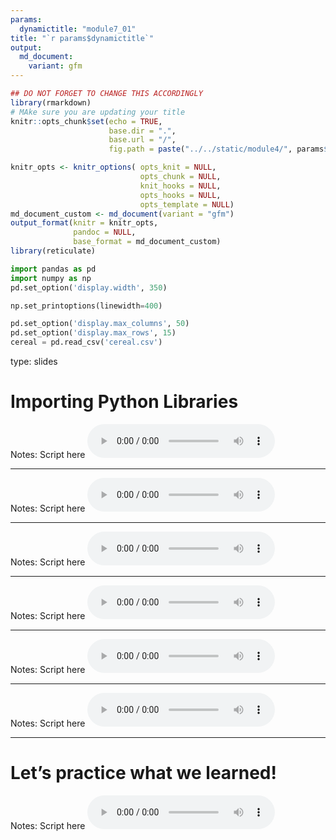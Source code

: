 ```yaml
---
params:
  dynamictitle: "module7_01"
title: "`r params$dynamictitle`"
output: 
  md_document:
    variant: gfm
---
```



```r
## DO NOT FORGET TO CHANGE THIS ACCORDINGLY 
library(rmarkdown)
# MAke sure you are updating your title 
knitr::opts_chunk$set(echo = TRUE,
                      base.dir = ".", 
                      base.url = "/",
                      fig.path = paste("../../static/module4/", params$dynamictitle,"/", sep = ""))

knitr_opts <- knitr_options( opts_knit = NULL,
                             opts_chunk = NULL,
                             knit_hooks = NULL,
                             opts_hooks = NULL,
                             opts_template = NULL)
md_document_custom <- md_document(variant = "gfm")
output_format(knitr = knitr_opts,
              pandoc = NULL,
              base_format = md_document_custom)
library(reticulate)

```


```python
import pandas as pd
import numpy as np
pd.set_option('display.width', 350)

np.set_printoptions(linewidth=400)

pd.set_option('display.max_columns', 50)
pd.set_option('display.max_rows', 15)
cereal = pd.read_csv('cereal.csv')
```


type: slides


# Importing Python Libraries

Notes: Script here
<html>
<audio controls >
  <source src="/placeholder_audio.mp3" />
</audio></html>

---




Notes: Script here
<html>
<audio controls >
  <source src="/placeholder_audio.mp3" />
</audio></html>

---



Notes: Script here
<html>
<audio controls >
  <source src="/placeholder_audio.mp3" />
</audio></html>

---


Notes: Script here
<html>
<audio controls >
  <source src="/placeholder_audio.mp3" />
</audio></html>

---


Notes: Script here
<html>
<audio controls >
  <source src="/placeholder_audio.mp3" />
</audio></html>

---


Notes: Script here
<html>
<audio controls >
  <source src="/placeholder_audio.mp3" />
</audio></html>

---

# Let’s practice what we learned!

Notes: Script here
<html>
<audio controls >
  <source src="/placeholder_audio.mp3" />